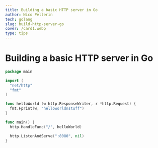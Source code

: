 ```yaml
---
title: Building a basic HTTP server in Go
author: Nico Pellerin
tech: golang
slug: build-http-server-go
cover: /card1.webp
type: tips
---
```


<SEO title="Building a basic HTTP server in Go" />

# Building a basic HTTP server in Go

<Spacer margin="6rem 0 4rem 0" />

```go
package main

import (
  "net/http"
  "fmt"
)

func helloWorld (w http.ResponseWriter, r *http.Request) {
  fmt.Fprint(w, "helloworldnstuff")
}

func main() {
  http.HandleFunc("/", helloWorld)

  http.ListenAndServe(":8080", nil)
}
```
